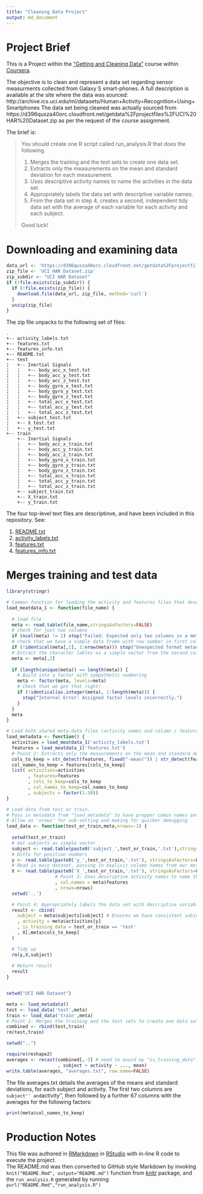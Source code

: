 ---
title: "Cleaning Data Project"
output: md_document
---

# Project Brief

This is a Project within the
["Getting and Cleaning Data"](https://class.coursera.org/getdata-007)
course within [Coursera](https://www.coursera.org/).

The objective is to clean and represent a data set regarding sensor measurments 
collected from Galaxy S smart-phones.  A full description is available at the 
site where the data was sourced: http://archive.ics.uci.edu/ml/datasets/Human+Activity+Recognition+Using+Smartphones  The data set being cleaned was actually sourced from 
https://d396qusza40orc.cloudfront.net/getdata%2Fprojectfiles%2FUCI%20HAR%20Dataset.zip 
as per the request of the course assignment.

The brief is:

> You should create one R script called run_analysis.R that does the following. 
>
> 1. Merges the training and the test sets to create one data set.
> 1. Extracts only the measurements on the mean and standard deviation for each measurement. 
> 1. Uses descriptive activity names to name the activities in the data set
> 1. Appropriately labels the data set with descriptive variable names. 
> 1. From the data set in step 4, creates a second, independent tidy data set with the average of each variable for each activity and each subject.
>
> Good luck!

# Downloading and examining data

```{r download}
data_url <- 'https://d396qusza40orc.cloudfront.net/getdata%2Fprojectfiles%2FUCI%20HAR%20Dataset.zip'
zip_file <- 'UCI HAR Dataset.zip'
zip_subdir <- "UCI HAR Dataset"
if (!file.exists(zip_subdir)) {
  if (!file.exists(zip_file)) {
    download.file(data_url, zip_file, method='curl') 
  }
  unzip(zip_file)
}
```

The zip file unpacks to the following set of files:

```
.
+-- activity_labels.txt
+-- features.txt
+-- features_info.txt
+-- README.txt
+-- test
¦   +-- Inertial Signals
¦   ¦   +-- body_acc_x_test.txt
¦   ¦   +-- body_acc_y_test.txt
¦   ¦   +-- body_acc_z_test.txt
¦   ¦   +-- body_gyro_x_test.txt
¦   ¦   +-- body_gyro_y_test.txt
¦   ¦   +-- body_gyro_z_test.txt
¦   ¦   +-- total_acc_x_test.txt
¦   ¦   +-- total_acc_y_test.txt
¦   ¦   +-- total_acc_z_test.txt
¦   +-- subject_test.txt
¦   +-- X_test.txt
¦   +-- y_test.txt
+-- train
    +-- Inertial Signals
    ¦   +-- body_acc_x_train.txt
    ¦   +-- body_acc_y_train.txt
    ¦   +-- body_acc_z_train.txt
    ¦   +-- body_gyro_x_train.txt
    ¦   +-- body_gyro_y_train.txt
    ¦   +-- body_gyro_z_train.txt
    ¦   +-- total_acc_x_train.txt
    ¦   +-- total_acc_y_train.txt
    ¦   +-- total_acc_z_train.txt
    +-- subject_train.txt
    +-- X_train.txt
    +-- y_train.txt
```

The four top-level text files are descriptinve, and have been included in this repository. See:

1. [README.txt](./UCI%20HAR%20Dataset/README.txt)
1. [activity_labels.txt](./UCI%20HAR%20Dataset/activity_labels.txt)
1. [features.txt](./UCI%20HAR%20Dataset/features.txt)
1. [features_info.txt](./UCI%20HAR%20Dataset/features_info.txt)

# Merges training and test data

```{r data_load}
library(stringr)

# Commun function for loading the activity and features files that describe the activity names and the columns in the data sets
load_meatdata_1 <- function(file_name) {
  
  # load file
  meta <- read.table(file_name,stringsAsFactors=FALSE)
  # check for just two columns
  if (ncol(meta) != 2) stop("Failed: Expected only two columns in a metadata table")
  # check that we have a simple data frame with row number in first column
  if (!identical(meta[,1], 1:nrow(meta))) stop("Unexpected format metadata in table.")
  # Extract the character lables as a simple vector from the second column
  meta <- meta[,2]
  
  if (length(unique(meta)) == length(meta)) {
    # Build into a factor with sympathetic numbering
    meta <- factor(meta, levels=meta)
    # Check that we got that right!
    if (!identical(as.integer(meta), 1:length(meta))) {
      stop("Internal Error: Assigned factor levels incorrectly.")
    }
  }
  meta  
}

# Load both shared meta-data files (activity names and column / feature names)
load_metadata <- function() {
  activities = load_meatdata_1('activity_labels.txt')
  features = load_meatdata_1('features.txt')
  # Point 2: Extracts only the measurements on the mean and standard deviation for each measurement. 
  cols_to_keep = str_detect(features, fixed("-mean(")) | str_detect(features, fixed("-std("))
  col_names_to_keep = features[cols_to_keep]
  list( activities=activities
        , features=features
        , cols_to_keep=cols_to_keep
        , col_names_to_keep=col_names_to_keep
        , subjects = factor(1:30))
}

# Load data from test or train.
# Pass in metadata from "load_metadata" to have propper comun names and activities as factors
# Allow an 'nrows' for sub-setting and making for quicker debugging
load_data <- function(test_or_train,meta,nrows=-1) {
  
  setwd(test_or_train)
  # Get subjects as simple vector
  subject <- read.table(paste0('subject_',test_or_train,'.txt'),stringsAsFactors=FALSE, nrows=nrows)[,1]
  # Ditto for position numbers
  y <- read.table(paste0('y_',test_or_train,'.txt'), stringsAsFactors=FALSE, nrows=nrows)[,1]
  # Read in main dataset, passing in explicit column names from our metadata
  X <- read.table(paste0('X_',test_or_train,'.txt'), stringsAsFactors=FALSE
                  # Point 3: Uses descriptive activity names to name the activities in the data set
                  , col.names = meta$features
                  , nrows=nrows)
  setwd('..')

  # Point 4: Appropriately labels the data set with descriptive variable names
  result <- cbind( 
    subject = meta$subjects[subject] # Ensures we have consistent subject factors
    , activity = meta$activities[y]
    , is_training_data = test_or_train == 'test'
    , X[,meta$cols_to_keep]
  )

  # Tidy up
  rm(y,X,subject)
  
  # Return result
  result
}


setwd("UCI HAR Dataset")

meta <- load_metadata()
test <- load_data('test',meta)
train <- load_data('train',meta)
# Point 1: Merges the training and the test sets to create one data set.
combined <- rbind(test,train)
rm(test,train)

setwd("..")
```

```{r averages}
require(reshape2)
averages <- recast(combined[,-3] # need to avoid my "is_training_data" column
                   , subject + activity ~ ..., mean)
write.table(averages, "averages.txt", row.name=FALSE)
```

The file averages.txt details the averages of the means and standard deviations, for each subject and 
activity.  The first two columns are ``subject'' and ``activity'', then followed by a further 67 columns with the averages for the following factors:

```{r copybook}
print(meta$col_names_to_keep)
```

# Production Notes

This file was authored in [RMarkdown](http://rmarkdown.rstudio.com/) in 
[RStudio](http://www.rstudio.com/products/RStudio/) with in-line R code to execute the project.  
The README.md was then converted to GitHub style Markdown by invoking ```knit("README.Rmd", output="README.md")```
function from [knitr](http://yihui.name/knitr/) package, and the ```run_analysis.R``` generated by running ```purl("README.Rmd","run_analysis.R")```

